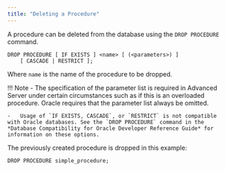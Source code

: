 ```yaml
---
title: "Deleting a Procedure"
---
```


<div id="deleting_a_procedure" class="registered_link"></div>

A procedure can be deleted from the database using the `DROP PROCEDURE` command.

```text
DROP PROCEDURE [ IF EXISTS ] <name> [ (<parameters>) ]
    [ CASCADE | RESTRICT ];
```

Where `name` is the name of the procedure to be dropped.

!!! Note
    -   The specification of the parameter list is required in Advanced Server under certain circumstances such as if this is an overloaded procedure. Oracle requires that the parameter list always be omitted.

    -   Usage of `IF EXISTS, CASCADE`, or `RESTRICT` is not compatible with Oracle databases. See the `DROP PROCEDURE` command in the *Database Compatibility for Oracle Developer Reference Guide* for information on these options.

The previously created procedure is dropped in this example:

```text
DROP PROCEDURE simple_procedure;
```
